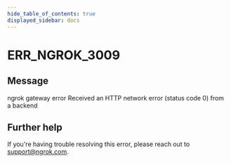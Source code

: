 ```yaml
---
hide_table_of_contents: true
displayed_sidebar: docs
---
```



# ERR_NGROK_3009

## Message

ngrok gateway error
Received an HTTP network error (status code 0) from a backend

<ErrorDetails error="err_ngrok_3009" />

## Further help

If you're having trouble resolving this error, please reach out to [support@ngrok.com](mailto:support@ngrok.com?subject=Help%20with%20ERR_NGROK_3009).
